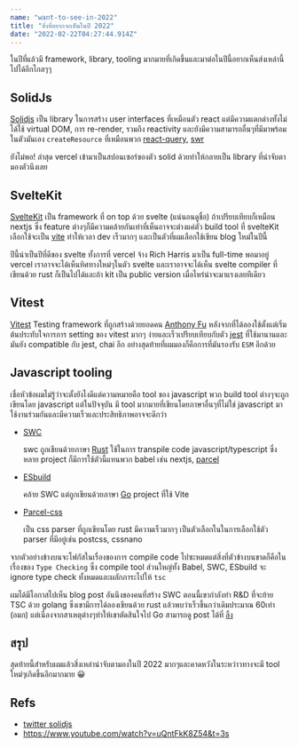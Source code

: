 ```yaml
---
name: "want-to-see-in-2022"
title: "สิ่งที่อยากจะเห็นในปี 2022"
date: "2022-02-22T04:27:44.914Z"
---
```


ในปีที่แล้วมี framework, library, tooling มากมายที่เกิดขึ้นและมาต่อในปีนี้อยากเห็นส่งเหล่านี้ไปได้อีกไกลๆๆ

## SolidJs

[Solidjs](https://www.solidjs.com) เป็น library ในการสร้าง user interfaces ที่เหมือนตัว react แต่มีความแตกต่างทั้งไม่ได้ใช้ virtual DOM, การ re-render, รวมถึง reactivity และยังมีความสามารถอื่นๆที่มีมาพร้อมในตัวมันเอง `createResource` ที่เหมือนพวก [react-query](https://react-query.tanstack.com), [swr](https://swr.vercel.app)

ยังไม่พอ! ล่าสุด vercel เข้ามาเป็นสปอนเซอร์ของตัว solid ด้วยทำให้กลายเป็น library ที่น่าจับตามองตัวนึงเลย


## SvelteKit

[SvelteKit](https://kit.svelte.dev) เป็น framework ที่ on top ด้วย svelte (แน่นอนดูชื่อ) ถ้าเปรียบเทียบก็เหมือน nextjs ซึ่ง feature ต่างๆก็มีความคล้ายกันเท่าที่เห็นอาจจะต่างแค่ตัว build tool ที่ svelteKit เลือกใช้จะเป็น [vite](https://vitejs.dev) ทำให้เวลา dev เร็วมากๆ และเป็นตัวที่ผมเลือกใช้เขียน blog ใหม่ในปีนี้

ปีนี้น่าเป็นปีที่ดีของ svelte ทั้งการที่ vercel จ้าง Rich Harris มาเป็น full-time พอมาอยู่ vercel เราอาจจะได้เห็นทิศทางใหม่ๆในตัว svelte และเราอาจจะได้เห็น svelte compiler ที่เขียนด้วย rust ก็เป็นไปได้และถ้า kit เป็น public version เมื่อไหร่น่าจะมาแรงเลยทีเดียว

## Vitest

[Vitest](https://vitest.dev) Testing framework ที่ถูกสร้างด้วยยอดคน [Anthony Fu](https://github.com/antfu) หลังจากที่ได้ลองใช้ตั้งแต่เริ่มต้นประทับใจการการ setting ของ vitest มากๆ ง่ายและเร็วเปรียบเทียบกับตัว [jest](https://jestjs.io) ที่ใช้มานานและมันยัง compatible กับ jest, chai อีก อย่างสุดท้ายที่ผมมองก็คือการที่มันรองรับ `ESM` อีกด้วย

## Javascript tooling

เชื่อหัวข้อผมไม่รู้ว่าจะตั้งยังไงดีแต่ความหมายคือ tool ของ javascript พวก build tool ต่างๆจะถูกเขียนโดย javascript แต่ในปัจจุบัน มี tool มากมายที่เขียนโดยภาษาอื่นๆที่ไม่ใช่ javascript มาใช้งานร่วมกันและมีความเร็วและประสิทธิภาพอาจจะดีกว่า

- [SWC](https://swc.rs)

	swc ถูกเขียนด้วยภาษา [Rust](https://www.rust-lang.org) ใช้ในการ transpile code javascript/typescript ซึ่งหลาย project ก็มีการใช้ตัวนี้แทนพวก babel เช่น nextjs, [parcel](https://parceljs.org)

- [ESbuild](https://esbuild.github.io)

	คล้าย SWC แต่ถูกเขียนด้วยภาษา [Go](https://go.dev) project ที่ใช้ Vite

- [Parcel-css](https://github.com/parcel-bundler/parcel-css)

	เป็น css parser ที่ถูกเขียนโดย rust มีความเร็วมากๆ เป็นตัวเลือกในในการเลือกใช้ตัว parser ที่มีอยู่เช่น postcss, cssnano



จากตัวอย่างข้างบนจะโฟกัสในเรื่องของการ compile code ไปซะหมดแต่สิ่งที่ตัวข้างบนขาดก็คือในเรื่องของ `Type Checking` ซึ่ง compile tool ส่วนใหญ่ทั้ง Babel, SWC, ESbuild จะ ignore type check ทั้งหมดและผลักภาระไปให้ `tsc`

ผมได้มีโอกาสไปเห็น blog post อันนึงของคนที่สร้าง SWC ตอนนี้เขากำลังทำ R&D ที่จะย้าย TSC ด้วย golang ซึ่งเขามีการได้ลองเขียนด้วย rust แล้วพบว่าเร็วขึ้นกว่าเดิมประมาณ 60เท่า (อมก) แต่เนื่องจากสาเหตุต่างๆทำให้เขาตัดสินใจไป Go สามารถดู post ได้ที่ [ลิ้ง](https://kdy1.dev/posts/2022/1/tsc-go)

## สรุป

สุดท้ายนี้สำหรับผมแล้วสิ่งเหล่าน่าจับตามองในปี 2022 มากๆและคาดหวังในระหว่าวทางจะมี tool ใหม่ๆเกิดขึ้นอีกมากมาย 😀

## Refs

- [twitter solidjs](https://twitter.com/solid_js/status/1495792685977948166/photo/1)
- https://www.youtube.com/watch?v=uQntFkK8Z54&t=3s

